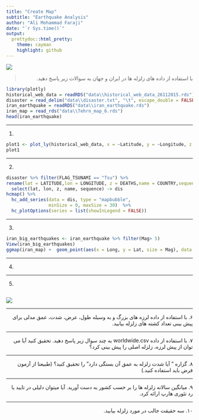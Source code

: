 ```yaml
---
title: "Create Map"
subtitle: "Earthquake Analysis"
author: "Ali Mohammad Faraji"
date: "`r Sys.time()`"
output:
  prettydoc::html_pretty:
    theme: cayman
    highlight: github
---
```


<div align="center">
<img  src="images/eqs003-001-2.png"  align = 'center'>
</div>

> <p dir="RTL"> 
با استفاده از داده های زلزله ها در ایران و جهان به سوالات زیر پاسخ دهید.
</p>

```r
library(plotly)
historical_web_data = readRDS("data\\historical_web_data_26112015.rds")
disaster = read_delim("data\\disaster.txt", "\t", escape_double = FALSE, trim_ws = TRUE)
iran_earthquake = readRDS("data\\iran_earthquake.rds")
iran_map = read_rds("data\\Tehrn_map_6.rds")
head(iran_earthquake)

```

***

<p dir="LTR">
1.
```r
plot1 <- plot_ly(historical_web_data, x = ~Latitude, y = ~Longitude, z = ~Depth, color = ~Magnitude, sizes = c(5, 550), size = ~Magnitude)
plot1
```

</p>

***

<p dir="RTL">
2.
```r
disaster %>% filter(FLAG_TSUNAMI == "Tsu") %>% 
rename(lat = LATITUDE,lon = LONGITUDE, z = DEATHS,name = COUNTRY,sequence = YEAR) %>% 
  select(lat, lon, z, name, sequence) -> dis 
hcmap() %>% 
  hc_add_series(data = dis, type = "mapbubble",
                minSize = 0, maxSize = 30)  %>% 
  hc_plotOptions(series = list(showInLegend = FALSE))
```

</p>

***

<p dir="LTR">
3.
```r
iran_big_earthquakes <- iran_earthquake %>% filter(Mag> 5)
View(iran_big_earthquakes)
ggmap(iran_map) +  geom_point(aes(x = Long, y = Lat, size = Mag), data = iran_big_earthquakes,  alpha = .5, color="darkred") + geom_density_2d()
```

</p>

***

<p dir="RTL">
4.

</p>


***

<p dir="RTL">
5.
```r

```

</p>

<div align="center">
<img  src="images/jvector.png"  align = 'center'>
</div>

***

<p dir="RTL">
۶. با استفاده از داده لرزه های بزرگ و به وسیله طول، عرض، شدت، عمق مدلی برای پیش بینی تعداد کشته های زلزله بیابید.
</p>

***

<p dir="RTL">
۷. با استفاده از داده worldwide.csv به چند سوال زیر پاسخ دهید. تحقیق کنید آیا می توان از پیش لرزه، زلزله اصلی را پیش بینی کرد؟
</p>

***

<p dir="RTL">
۸. گزاره " آیا شدت زلزله به عمق آن بستگی دارد" را تحقیق کنید؟ (طبیعتا از آزمون فرض باید استفاده کنید.)
</p>

***

<p dir="RTL"> 
۹. میانگین سالانه زلزله ها را بر حسب کشور به دست آورید. آیا میتوان دلیلی در تایید یا رد تئوری هارپ ارائه کرد.
</p>

***

<p dir="RTL"> 
۱۰. سه حقیقت جالب در مورد زلزله بیابید.
</p>

